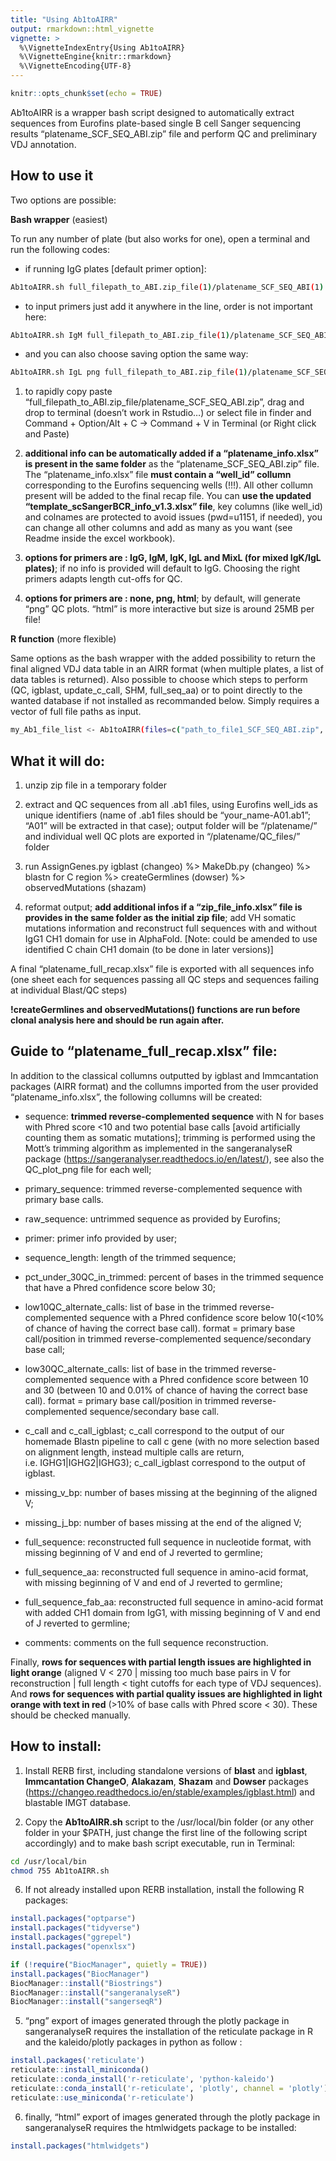 ```yaml
---
title: "Using Ab1toAIRR"
output: rmarkdown::html_vignette
vignette: >
  %\VignetteIndexEntry{Using Ab1toAIRR}
  %\VignetteEngine{knitr::rmarkdown}
  %\VignetteEncoding{UTF-8}
---
```


```r
knitr::opts_chunk$set(echo = TRUE)
```

Ab1toAIRR is a wrapper bash script designed to automatically extract sequences from Eurofins plate-based single B cell Sanger sequencing results "platename_SCF_SEQ_ABI.zip" file and perform QC and preliminary VDJ annotation.

## How to use it

Two options are possible:

**Bash wrapper** (easiest)

To run any number of plate (but also works for one), open a terminal and run the following codes:

-   if running IgG plates [default primer option]:
``` bash
Ab1toAIRR.sh full_filepath_to_ABI.zip_file(1)/platename_SCF_SEQ_ABI(1).zip full_filepath_to_ABI.zip_file(2)/platename_SCF_SEQ_ABI(2).zip full_filepath_to_ABI.zip_file(3)/platename_SCF_SEQ_ABI(3).zip
```
-   to input primers just add it anywhere in the line, order is not important here:
``` bash
Ab1toAIRR.sh IgM full_filepath_to_ABI.zip_file(1)/platename_SCF_SEQ_ABI(1).zip full_filepath_to_ABI.zip_file(2)/platename_SCF_SEQ_ABI(2).zip full_filepath_to_ABI.zip_file(3)/platename_SCF_SEQ_ABI(3).zip
```
-   and you can also choose saving option the same way:
``` bash
Ab1toAIRR.sh IgL png full_filepath_to_ABI.zip_file(1)/platename_SCF_SEQ_ABI(1).zip full_filepath_to_ABI.zip_file(2)/platename_SCF_SEQ_ABI(2).zip full_filepath_to_ABI.zip_file(3)/platename_SCF_SEQ_ABI(3).zip
```

1.  to rapidly copy paste "full_filepath_to_ABI.zip_file/platename_SCF_SEQ_ABI.zip", drag and drop to terminal (doesn't work in Rstudio...) or select file in finder and Command + Option/Alt + C -\> Command + V in Terminal (or Right click and Paste)

2.  **additional info can be automatically added if a "platename_info.xlsx" is present in the same folder** as the "platename_SCF_SEQ_ABI.zip" file. The "platename_info.xlsx" file **must contain a "well_id" collumn** corresponding to the Eurofins sequencing wells (!!!). All other collumn present will be added to the final recap file. You can **use the updated "template_scSangerBCR_info_v1.3.xlsx" file**, key columns (like well_id) and colnames are protected to avoid issues (pwd=u1151, if needed), you can change all other columns and add as many as you want (see Readme inside the excel workbook).

3.  **options for primers are : IgG, IgM, IgK, IgL and MixL (for mixed IgK/IgL plates)**; if no info is provided will default to IgG. Choosing the right primers adapts length cut-offs for QC.

4.  **options for primers are : none, png, html**; by default, will generate "png" QC plots. "html" is more interactive but size is around 25MB per file! 
 
**R function** (more flexible)

Same options as the bash wrapper with the added possibility to return the final aligned VDJ data table in an AIRR format (when multiple plates, a list of data tables is returned). Also possible to choose which steps to perform (QC, igblast, update_c_call, SHM, full_seq_aa) or to point directly to the wanted database if not installed as recommanded below.
Simply requires a vector of full file paths as input. 

``` bash
my_Ab1_file_list <- Ab1toAIRR(files=c("path_to_file1_SCF_SEQ_ABI.zip", "path_to_file2_SCF_SEQ_ABI.zip", "path_to_file3_SCF_SEQ_ABI.zip"), primers = "IgG", save = "png", return_df = TRUE)
```

## What it will do:

1.  unzip zip file in a temporary folder

2.  extract and QC sequences from all .ab1 files, using Eurofins well_ids as unique identifiers (name of .ab1 files should be "your_name-A01.ab1"; "A01" will be extracted in that case); output folder will be "/platename/" and individual well QC plots are exported in "/platename/QC_files/" folder

3.  run AssignGenes.py igblast (changeo) %\> MakeDb.py (changeo) %\> blastn for C region %\> createGermlines (dowser) %\> observedMutations (shazam)

4.  reformat output; **add additional infos if a "zip_file_info.xlsx" file is provides in the same folder as the initial zip file**; add VH somatic mutations information and reconstruct full sequences with and without IgG1 CH1 domain for use in AlphaFold. [Note: could be amended to use identified C chain CH1 domain (to be done in later versions)]

A final "platename_full_recap.xlsx" file is exported with all sequences info (one sheet each for sequences passing all QC steps and sequences failing at individual Blast/QC steps)

**!createGermlines and observedMutations() functions are run before clonal analysis here and should be run again after.**

## Guide to "platename_full_recap.xlsx" file:

In addition to the classical collumns outputted by igblast and Immcantation packages (AIRR format) and the collumns imported from the user provided "platename_info.xlsx", the following collumns will be created:

-   sequence: **trimmed reverse-complemented sequence** with N for bases with Phred score <10 and two potential base calls [avoid artificially counting them as somatic mutations]; trimming is performed using the Mott's trimming algorithm as implemented in the sangeranalyseR package (<https://sangeranalyser.readthedocs.io/en/latest/>), see also the QC_plot_png file for each well;

-   primary_sequence: trimmed reverse-complemented sequence with primary base calls. 

-   raw_sequence: untrimmed sequence as provided by Eurofins;

-   primer: primer info provided by user;

-   sequence_length: length of the trimmed sequence;

-   pct_under_30QC_in_trimmed: percent of bases in the trimmed sequence that have a Phred confidence score below 30;

-   low10QC_alternate_calls: list of base in the trimmed reverse-complemented sequence with a Phred confidence score below 10(\<10% of chance of having the correct base call). format = primary base call/position in trimmed reverse-complemented sequence/secondary base call;

-   low30QC_alternate_calls: list of base in the trimmed reverse-complemented sequence with a Phred confidence score between 10 and 30 (between 10 and 0.01% of chance of having the correct base call). format = primary base call/position in trimmed reverse-complemented sequence/secondary base call.

-   c_call and c_call_igblast; c_call correspond to the output of our homemade Blastn pipeline to call c gene (with no more selection based on alignment length, instead multiple calls are return, i.e. IGHG1|IGHG2|IGHG3); c_call_igblast correspond to the output of igblast.

-   missing_v_bp: number of bases missing at the beginning of the aligned V;

-   missing_j_bp: number of bases missing at the end of the aligned V;

-   full_sequence: reconstructed full sequence in nucleotide format, with missing beginning of V and end of J reverted to germline;

-   full_sequence_aa: reconstructed full sequence in amino-acid format, with missing beginning of V and end of J reverted to germline;

-   full_sequence_fab_aa: reconstructed full sequence in amino-acid format with added CH1 domain from IgG1, with missing beginning of V and end of J reverted to germline;

-   comments: comments on the full sequence reconstruction.

Finally, **rows for sequences with partial length issues are highlighted in light orange** (aligned V < 270 | missing too much base pairs in V for reconstruction | full length < tight cutoffs for each type of VDJ sequences). And **rows for sequences with partial quality issues are highlighted in light orange with text in red** (>10% of base calls with Phred score < 30). These should be checked manually.

## How to install:

1. Install RERB first, including standalone versions of **blast** and **igblast**, **Immcantation ChangeO**, **Alakazam**, **Shazam** and **Dowser** packages (<https://changeo.readthedocs.io/en/stable/examples/igblast.html>) and blastable IMGT database.

2. Copy the **Ab1toAIRR.sh** script to the /usr/local/bin folder (or any other folder in your $PATH, just change the first line of the following script accordingly) and to make bash script executable, run in Terminal:

``` bash
cd /usr/local/bin
chmod 755 Ab1toAIRR.sh
```

6.  If not already installed upon RERB installation, install the following R packages:

``` r
install.packages("optparse") 
install.packages("tidyverse") 
install.packages("ggrepel") 
install.packages("openxlsx")

if (!require("BiocManager", quietly = TRUE)) 
install.packages("BiocManager") 
BiocManager::install("Biostrings") 
BiocManager::install("sangeranalyseR") 
BiocManager::install("sangerseqR")  
```

5.  "png" export of images generated through the plotly package in sangeranalyseR requires the installation of the reticulate package in R and the kaleido/plotly packages in python as follow :

``` r
install.packages('reticulate') 
reticulate::install_miniconda() 
reticulate::conda_install('r-reticulate', 'python-kaleido') 
reticulate::conda_install('r-reticulate', 'plotly', channel = 'plotly') 
reticulate::use_miniconda('r-reticulate')
```

6.  finally, "html" export of images generated through the plotly package in sangeranalyseR requires the htmlwidgets package to be installed:

``` r
install.packages("htmlwidgets")
```
